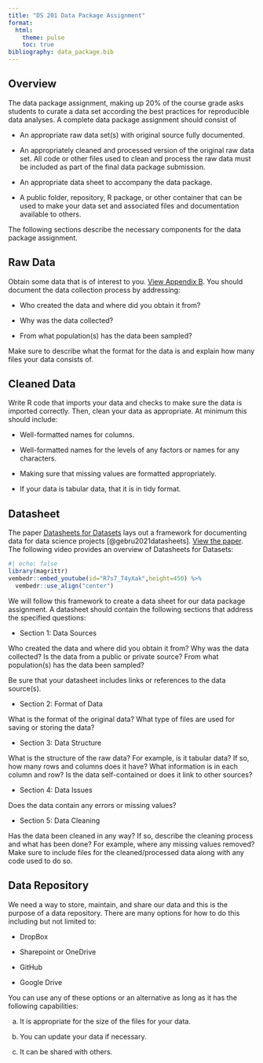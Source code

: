 ```yaml
---
title: "DS 201 Data Package Assignment"
format: 
  html:
    theme: pulse
    toc: true
bibliography: data_package.bib
---
```


## Overview

The data package assignment, making up 20% of the course grade asks students to curate a data set according the best practices for reproducible data analyses. A complete data package assignment should consist of

- An appropriate raw data set(s) with original source fully documented.

- An appropriately cleaned and processed version of the original raw data set. All code or other files used to clean and process the raw data must be included as part of the final data package submission.

- An appropriate data sheet to  accompany the data package.

- A public folder, repository, R package, or other container that can be used to make your data set and associated files and documentation available to others. 

The following sections describe the necessary components for the data package assignment. 

## Raw Data

Obtain some data that is of interest to you. [View Appendix B](https://tellingstorieswithdata.com/21-datasets.html). You should document the data collection process by addressing:

- Who created the data and where did you obtain it from?

- Why was the data collected?

- From what population(s) has the data been sampled? 

Make sure to describe what the format for the data is and explain how many files your data consists of. 

## Cleaned Data

Write R code that imports your data and checks to make sure the data is imported correctly. Then, clean your data as appropriate. At minimum this should include:

- Well-formatted names for columns.

- Well-formatted names for the levels of any factors or names for any characters. 

- Making sure that missing values are formatted appropriately. 

- If your data is tabular data, that it is in tidy format. 

## Datasheet

The paper [Datasheets for Datasets](https://dl.acm.org/doi/pdf/10.1145/3458723) lays out a framework for documenting data for data science projects [@gebru2021datasheets]. [View the paper](https://dl.acm.org/doi/pdf/10.1145/3458723). The following video provides an overview of Datasheets for Datasets:

```r
#| echo: false
library(magrittr)
vembedr::embed_youtube(id="R7s7_T4yXak",height=450) %>%
  vembedr::use_align("center")
```


We will follow this framework to create a data sheet for our data package assignment. A datasheet should contain the following sections that address the specified questions:

- Section 1: Data Sources

Who created the data and where did you obtain it from? Why was the data collected? Is the data from a public or private source? From what population(s) has the data been sampled? 

Be sure that your datasheet includes links or references to the data source(s). 

- Section 2: Format of Data

What is the format of the original data? What type of files are used for saving or storing the data? 

- Section 3: Data Structure

What is the structure of the raw data? For example, is it tabular data? If so, how many rows and columns does it have? What information is in each column and row? Is the data self-contained or does it link to other sources?

- Section 4: Data Issues

Does the data contain any errors or missing values?

- Section 5: Data Cleaning

Has the data been cleaned in any way? If so, describe the cleaning process and what has been done? For example, where any missing values removed? Make sure to include files for the cleaned/processed data along with any code used to do so. 



## Data Repository

We need a way to store, maintain, and share our data and this is the purpose of a data repository. There are many options for how to do this including but not limited to:

- DropBox

- Sharepoint or OneDrive

- GitHub

- Google Drive

You can use any of these options or an alternative as long as it has the following capabilities:

a. It is appropriate for the size of the files for your data.

b. You can update your data if necessary. 

c. It can be shared with others. 



